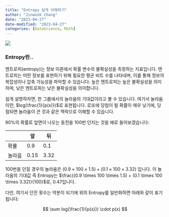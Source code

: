 ```yaml
---
title: "Entropy 쉽게 이해하기"
author: "Jinwook Chang"
date: "2023-04-27"
date-modified: "2023-04-27"
categories: [DataScience, Math]
---
```


![](front.png)

### Entropy란..

엔트로피(entropy)는 정보 이론에서 확률 변수의 불확실성을 측정하는 지표입니다.
엔트로피는 어떤 정보를 표현하기 위해 필요한 평균 비트 수를 나타내며, 이를 통해 정보의 복잡성이나 압축 가능성을 파악할 수 있습니다.
높은 엔트로피는 높은 불확실성을 의미하며, 낮은 엔트로피는 낮은 불확실성을 의미합니다.

쉽게 설명하자면, 한 그룹에서의 놀라움의 기대값이라고 볼 수 있습니다.
여기서 놀라움이란, $log(\frac{1}{p(x)})$로 표현됩니다.
로또에 당첨이 될 확률이 매우 낮기에, 당첨되면 놀라움이 큰 것과 같은 맥락으로 이해할 수 있습니다.

90%의 확률로 앞면이 나오는 동전을 100번 던지는 것을 예로 들어보겠습니다:

|  | 앞 | 뒤 |
| --- | --- | --- |
| 확률 | 0.9 | 0.1 |
| 놀라움 | 0.15 | 3.32 |

100번을 던질 경우의 놀라움은 $(0.9 \times 100 \times 1.5) + (0.1 \times 100 \times 3.32)$ 입니다.
이 놀라움의 기대값 즉 Entropy는  $\frac{(0.9 \times 100 \times 1.5) + (0.1 \times 100 \times 3.32)}{100}$로,  0.47입니다.

다만, 여기서 던진 횟수는 약분이 되기에 위의 Entropy를 일반화하면 아래와 같이 표기됩니다:

$$
\sum log(\frac{1}{p(x)}) \cdot p(x)
$$